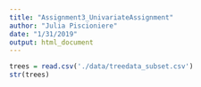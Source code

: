 ```yaml
---
title: "Assignment3_UnivariateAssignment"
author: "Julia Piscioniere"
date: "1/31/2019"
output: html_document
---
```


```r

trees = read.csv('./data/treedata_subset.csv')
str(trees)
```
